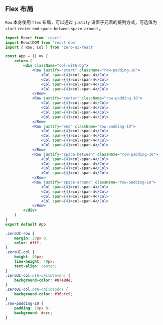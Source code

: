 ## Flex 布局

`Row` 本身使用 `flex` 布局，可以通过 `justify` 设置子元素的排列方式，可选值为 `start` `center` `end` `space-between` `space-around` 。

```jsx
import React from 'react'
import ReactDOM from 'react-dom'
import { Row, Col } from 'zero-ui-react'

const App = () => {
    return (
        <div className="col-with-bg">
            <Row justify="start" className="row-padding-10">
                <Col span={4}>col-span-4</Col>
                <Col span={4}>col-span-4</Col>
                <Col span={4}>col-span-4</Col>
                <Col span={4}>col-span-4</Col>
            </Row>
            <Row justify="center" className="row-padding-10">
                <Col span={4}>col-span-4</Col>
                <Col span={4}>col-span-4</Col>
                <Col span={4}>col-span-4</Col>
                <Col span={4}>col-span-4</Col>
            </Row>
            <Row justify="end" className="row-padding-10">
                <Col span={4}>col-span-4</Col>
                <Col span={4}>col-span-4</Col>
                <Col span={4}>col-span-4</Col>
                <Col span={4}>col-span-4</Col>
            </Row>
            <Row justify="space-between" className="row-padding-10">
                <Col span={4}>col-span-4</Col>
                <Col span={4}>col-span-4</Col>
                <Col span={4}>col-span-4</Col>
                <Col span={4}>col-span-4</Col>
            </Row>
            <Row justify="space-around" className="row-padding-10">
                <Col span={4}>col-span-4</Col>
                <Col span={4}>col-span-4</Col>
                <Col span={4}>col-span-4</Col>
                <Col span={4}>col-span-4</Col>
            </Row>
        </div>
    )
}
export default App
```

```css
.zeroUI-row {
    margin: 20px 0;
    color: #fff;
}
.zeroUI-col {
    height: 40px;
    line-height: 40px;
    text-align: center;
}
.zeroUI-col:nth-child(even) {
    background-color: #87e8de;
}
.zeroUI-col:nth-child(odd) {
    background-color: #36cfc9;
}
.row-padding-10 {
    padding: 10px 0;
    background: #ccc;
}
```

